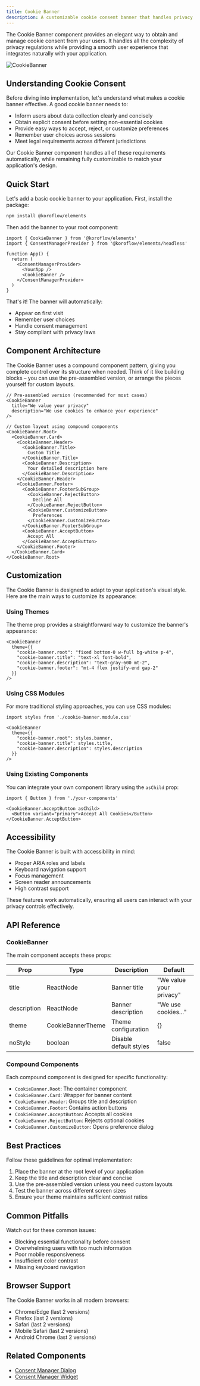 ```yaml
---
title: Cookie Banner
description: A customizable cookie consent banner that handles privacy compliance with zero configuration required.
---
```

The Cookie Banner component provides an elegant way to obtain and manage cookie consent from your users. It handles all the complexity of privacy regulations while providing a smooth user experience that integrates naturally with your application.

![CookieBanner](../../../public/cookie-banner.png)

## Understanding Cookie Consent

Before diving into implementation, let's understand what makes a cookie banner effective. A good cookie banner needs to:

- Inform users about data collection clearly and concisely
- Obtain explicit consent before setting non-essential cookies
- Provide easy ways to accept, reject, or customize preferences
- Remember user choices across sessions
- Meet legal requirements across different jurisdictions

Our Cookie Banner component handles all of these requirements automatically, while remaining fully customizable to match your application's design.



## Quick Start

Let's add a basic cookie banner to your application. First, install the package:

```bash
npm install @koroflow/elements
```

Then add the banner to your root component:

```tsx
import { CookieBanner } from '@koroflow/elements'
import { ConsentManagerProvider } from '@koroflow/elements/headless'

function App() {
  return (
    <ConsentManagerProvider>
      <YourApp />
      <CookieBanner />
    </ConsentManagerProvider>
  )
}
```

That's it! The banner will automatically:
- Appear on first visit
- Remember user choices
- Handle consent management
- Stay compliant with privacy laws

## Component Architecture

The Cookie Banner uses a compound component pattern, giving you complete control over its structure when needed. Think of it like building blocks – you can use the pre-assembled version, or arrange the pieces yourself for custom layouts.

```tsx
// Pre-assembled version (recommended for most cases)
<CookieBanner
  title="We value your privacy"
  description="We use cookies to enhance your experience"
/>

// Custom layout using compound components
<CookieBanner.Root>
  <CookieBanner.Card>
    <CookieBanner.Header>
      <CookieBanner.Title>
        Custom Title
      </CookieBanner.Title>
      <CookieBanner.Description>
        Your detailed description here
      </CookieBanner.Description>
    </CookieBanner.Header>
    <CookieBanner.Footer>
      <CookieBanner.FooterSubGroup>
        <CookieBanner.RejectButton>
          Decline All
        </CookieBanner.RejectButton>
        <CookieBanner.CustomizeButton>
          Preferences
        </CookieBanner.CustomizeButton>
      </CookieBanner.FooterSubGroup>
      <CookieBanner.AcceptButton>
        Accept All
      </CookieBanner.AcceptButton>
    </CookieBanner.Footer>
  </CookieBanner.Card>
</CookieBanner.Root>
```

## Customization

The Cookie Banner is designed to adapt to your application's visual style. Here are the main ways to customize its appearance:

### Using Themes

The theme prop provides a straightforward way to customize the banner's appearance:

```tsx
<CookieBanner
  theme={{
    "cookie-banner.root": "fixed bottom-0 w-full bg-white p-4",
    "cookie-banner.title": "text-xl font-bold",
    "cookie-banner.description": "text-gray-600 mt-2",
    "cookie-banner.footer": "mt-4 flex justify-end gap-2"
  }}
/>
```

### Using CSS Modules

For more traditional styling approaches, you can use CSS modules:

```tsx
import styles from './cookie-banner.module.css'

<CookieBanner
  theme={{
    "cookie-banner.root": styles.banner,
    "cookie-banner.title": styles.title,
    "cookie-banner.description": styles.description
  }}
/>
```

### Using Existing Components

You can integrate your own component library using the `asChild` prop:

```tsx
import { Button } from './your-components'

<CookieBanner.AcceptButton asChild>
  <Button variant="primary">Accept All Cookies</Button>
</CookieBanner.AcceptButton>
```

## Accessibility

The Cookie Banner is built with accessibility in mind:

- Proper ARIA roles and labels
- Keyboard navigation support
- Focus management
- Screen reader announcements
- High contrast support

These features work automatically, ensuring all users can interact with your privacy controls effectively.

## API Reference

### CookieBanner

The main component accepts these props:

| Prop | Type | Description | Default |
|------|------|-------------|---------|
| title | ReactNode | Banner title | "We value your privacy" |
| description | ReactNode | Banner description | "We use cookies..." |
| theme | CookieBannerTheme | Theme configuration | {} |
| noStyle | boolean | Disable default styles | false |

### Compound Components

Each compound component is designed for specific functionality:

- `CookieBanner.Root`: The container component
- `CookieBanner.Card`: Wrapper for banner content
- `CookieBanner.Header`: Groups title and description
- `CookieBanner.Footer`: Contains action buttons
- `CookieBanner.AcceptButton`: Accepts all cookies
- `CookieBanner.RejectButton`: Rejects optional cookies
- `CookieBanner.CustomizeButton`: Opens preference dialog

## Best Practices

Follow these guidelines for optimal implementation:

1. Place the banner at the root level of your application
2. Keep the title and description clear and concise
3. Use the pre-assembled version unless you need custom layouts
4. Test the banner across different screen sizes
5. Ensure your theme maintains sufficient contrast ratios

## Common Pitfalls

Watch out for these common issues:

- Blocking essential functionality before consent
- Overwhelming users with too much information
- Poor mobile responsiveness
- Insufficient color contrast
- Missing keyboard navigation

## Browser Support

The Cookie Banner works in all modern browsers:

- Chrome/Edge (last 2 versions)
- Firefox (last 2 versions)
- Safari (last 2 versions)
- Mobile Safari (last 2 versions)
- Android Chrome (last 2 versions)

## Related Components

- [Consent Manager Dialog](/components/consent-manager-dialog)
- [Consent Manager Widget](/components/consent-manager-widget)
